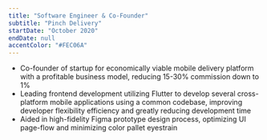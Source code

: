 ```yaml
---
title: "Software Engineer & Co-Founder"
subtitle: "Pinch Delivery"
startDate: "October 2020"
endDate: null
accentColor: "#FEC06A"
---
```


* Co-founder of startup for economically viable mobile delivery platform with a
profitable business model, reducing 15-30% commission down to 1%
* Leading frontend development utilizing Flutter to develop several 
cross-platform mobile applications using a common codebase, improving developer
flexibility efficiency and greatly reducing development time
* Aided in high-fidelity Figma prototype design process, optimizing UI page-flow
and minimizing color pallet eyestrain